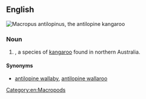 ==English==
[[File:Macropus antilopinus Gould.jpg|thumb|''[[Macropus antilopinus]]'', the antilopine kangaroo]]
{{wikipedia|Antilopine Kangaroo}}
{{wikispecies|Macropus antilopinus}}

===Noun===
{{en-noun}}

# {{taxlink|Macropus antilopinus|species|noshow=1}}, a species of [[kangaroo]] found in northern Australia.

====Synonyms====
* {{sense|Macropus antilopinus}} [[antilopine wallaby]], [[antilopine wallaroo]]

[[Category:en:Macropods]]